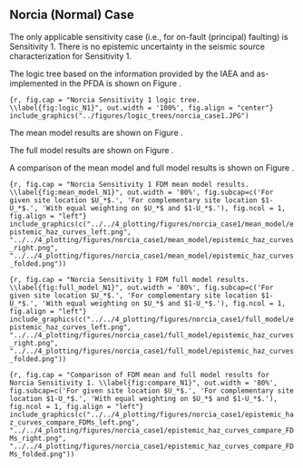 ## Norcia (Normal) Case

The only applicable sensitivity case (i.e., for on-fault (principal) faulting) 
is Sensitivity 1. There is no epistemic uncertainty in the seismic source 
characterization for Sensitivity 1.

The logic tree based on the information provided by the IAEA and as-implemented
in the PFDA is shown on Figure \ref{fig:logic_N1}.


```{r, fig.cap = "Norcia Sensitivity 1 logic tree. \\label{fig:logic_N1}", out.width = '100%', fig.align = "center"}
include_graphics("../figures/logic_trees/norcia_case1.JPG")
```


The mean model results are shown on Figure \ref{fig:mean_model_N1}.

The full model results are shown on Figure \ref{fig:full_model_N1}.

A comparison of the mean model and full model results is shown on Figure 
\ref{fig:compare_N1}.


   
```{r, fig.cap = "Norcia Sensitivity 1 FDM mean model results. \\label{fig:mean_model_N1}", out.width = '80%', fig.subcap=c('For given site location $U_*$.', 'For complementary site location $1-U_*$.', 'With equal weighting on $U_*$ and $1-U_*$.'), fig.ncol = 1, fig.align = "left"}
include_graphics(c("../../4_plotting/figures/norcia_case1/mean_model/epistemic_haz_curves_left.png", "../../4_plotting/figures/norcia_case1/mean_model/epistemic_haz_curves_right.png", "../../4_plotting/figures/norcia_case1/mean_model/epistemic_haz_curves_folded.png"))
```


   
```{r, fig.cap = "Norcia Sensitivity 1 FDM full model results. \\label{fig:full_model_N1}", out.width = '80%', fig.subcap=c('For given site location $U_*$.', 'For complementary site location $1-U_*$.', 'With equal weighting on $U_*$ and $1-U_*$.'), fig.ncol = 1, fig.align = "left"}
include_graphics(c("../../4_plotting/figures/norcia_case1/full_model/epistemic_haz_curves_left.png", "../../4_plotting/figures/norcia_case1/full_model/epistemic_haz_curves_right.png", "../../4_plotting/figures/norcia_case1/full_model/epistemic_haz_curves_folded.png"))
```


   
```{r, fig.cap = "Comparison of FDM mean and full model results for Norcia Sensitivity 1. \\label{fig:compare_N1}", out.width = '80%', fig.subcap=c('For given site location $U_*$.', 'For complementary site location $1-U_*$.', 'With equal weighting on $U_*$ and $1-U_*$.'), fig.ncol = 1, fig.align = "left"}
include_graphics(c("../../4_plotting/figures/norcia_case1/epistemic_haz_curves_compare_FDMs_left.png", "../../4_plotting/figures/norcia_case1/epistemic_haz_curves_compare_FDMs_right.png", "../../4_plotting/figures/norcia_case1/epistemic_haz_curves_compare_FDMs_folded.png"))
```

